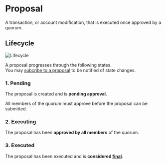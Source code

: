 # Proposal

A transaction, or account modification, that is executed once approved by a quorum.

## Lifecycle

![Lifecycle](./lifecycle.png)

A proposal progresses through the following states.  
You may [subcribe to a proposal](./subscribe) to be notified of state changes.

### 1. Pending

The proposal is created and is **pending approval**.

All members of the quorum must approve before the proposal can be submitted.

### 2. Executing

The proposal has been **approved by all members** of the quorum.

### 3. Executed

The proposal has been executed and is **considered [final](https://v2-docs.zksync.io/dev/developer-guides/transactions/transactions.html#when-is-a-transaction-considered-final)**.
